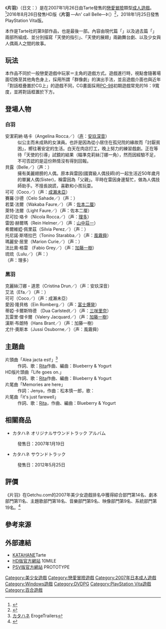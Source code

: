 {{Infobox animanga/Headerofja
|title= 片羽
|image= Katahane.jpg
|size= 280px
|caption= 
|japanese= カタハネ
|english= 
|kana= かたはね
|romaji= Katahane
|genre= 戀愛、百合
}}
{{Infobox animanga/Game
|標題=片羽<br>片羽 ―An' call Belle―（HD版/PSV版）
|類型=[[戀愛冒險|戀愛冒險]]
|使用平台=[[Windows_98SE|Windows 98SE]]/[[Windows_Me|Me]]/[[Windows_2000|2000]]/[[Windows_XP|XP]]<br>[[DVD播放機|DVD播放機]]<br>[[PlayStation_Vita|PlayStation Vita]]
|遊戲引擎=
|開發團隊=Tarte
|代理商=Tarte（PC）<br>電脳CLUB（[[DVDPG|DVDPG]]）<br>10MILE（HD版）<br>PROTOTYPE（PSV）
|製作人=
|監製=
|腳本=J-MENT
|程式=
|音樂=
|美術=笛
|遊戲人數=1
|發售日=2007年1月26日（PC）<br>2008年8月28日（DVDPG）<br>2016年8月26日（HD版）<br>2018年1月25日（PSV）
|對象年齡=18禁
|結局數=3
}}
{{Infobox animanga/Footerofja}}
《'''片羽'''》（日文：{{lang|ja|カタハネ}}）是在2007年1月26日由Tarte發售的[[戀愛冒險|戀愛冒險]]類型[[日本成人遊戲|成人遊戲]]。<ref>{{cite web|url=http://www.getchu.com/soft.phtml?id=220453|title=カタハネ|publisher=Getchu.com|accessdate=2014年8月21日|language=ja|archive-date=2015年1月6日|archive-url=https://web.archive.org/web/20150106102028/http://www.getchu.com/soft.phtml?id=220453|dead-url=no}}</ref>2016年8月26日發售HD版《'''片羽''' ―An' call Belle―》（{{lang|ja|カタハネ ―An' call Belle―}}）<ref>{{cite web|url=http://www.getchu.com/soft.phtml?id=902438|script-title=ja:カタハネ ―An’call Belle― 豪華限定版|publisher=Getchu.com|accessdate=2016年10月16日|language=ja|archive-date=2016年10月10日|archive-url=https://web.archive.org/web/20161010082541/http://www.getchu.com/soft.phtml?id=902438|dead-url=no}}</ref>，2018年1月25日發售PlayStation Vita版。

本作是Tarte社的第9部作品，也是最後一部。內容由現代篇「{{nihongo|白羽|シロハネ}}」以及過去篇「{{nihongo|黑羽|クロハネ}}」兩部所組成、並分別描寫「天使的指引」、「天使的展翅」兩齣舞台劇、以及少女與人偶兩人之間的故事。

== 玩法 ==
本作品不同於一般戀愛遊戲中玩家＝主角的遊戲方式。遊戲進行時，視點會隨著場面切換至其他角色身上，採用所謂「群像劇」的演出手法，並且遊戲介面也與近年「對話框疊置於CG上」的遊戲不同，CG畫面採用[[PC-98|PC-98]]初期遊戲常見的16：9寬度，並將對話框置於下方。

== 登場人物 ==
=== 白羽 ===
;安潔莉納·珞卡（Angelina Rocca／{{lang|ja|アンジェリナ・ロッカ}}）（[[声優|声]]：[[安玖深音|安玖深音]]）
:似公主而未成熟的女演員。也許是因為從小居住在孤兒院的緣故而「討厭貧困」，嚮往著安定的生活。白天在肉店打工，晚上努力的練習戲劇。正在等待「天使的引導」試鏡的結果（瞄準克莉絲汀娜一角），然而因經驗不足，不可否認的是這份熱情沒有得到回報。
;貝露（Belle／{{lang|ja|ベル}}）（声：{{lang|ja|[[五行なずな|五行なずな]]}}）
:擁有美麗翅膀的人偶。原本與雷因(國寶級人偶技師)的一起生活近50年歲月的單翼人偶(Sister)，稱雷因為「父親」。平時在雷因身邊幫忙，做為人偶技師助手。不擅長說謊，喜歡和小孩玩耍。
;可可（Coco／{{lang|ja|ココ}}）（声：[[成瀨未亞|成瀨未亞]]）
;賽羅·沙德（Celo Sahade／{{lang|ja|セロ・サーデ}}）（声：{{lang|ja|[[かわしまりの|かわしまりの]]}}）
;若葉·法爾（Wakaba Faure／{{lang|ja|ワカバ・フォーレ}}）（声：[[佐本二厘|佐本二厘]]）
;萊特·法爾（Light Faure／{{lang|ja|ライト・フォーレ}}）（声：佐本二厘）
;尼可拉·珞卡（Nicola Rocca／{{lang|ja|ニコラ・ロッカ}}）（声：[[理多|理多]]）
;雷因·赫爾瑪（Rein Helmer／{{lang|ja|レイン・ヘルマー}}）（声：[[山中荘一|山中荘一]]）
;希爾維婭·佩里茲（Silvia Perez／{{lang|ja|シルヴィア・ペレッツ}}）（声：{{lang|ja|[[緒田マリ|緒田マリ]]}}）
;托尼諾·斯塔拉巴（Tonino Starabba／{{lang|ja|トニーノ・スタラーバ}}）（声：[[風霧舜|風霧舜]]）
;瑪麗安·居里（Marion Curie／{{lang|ja|マリオン・キュリー}}）（声：{{lang|ja|[[牧泉美|まきいづみ]]}}）
;法比奧·格雷 （Fabio Grey／{{lang|ja|ファビオ・グレイ}}）（声：[[加藤一樹|加藤一樹]]）
;琉琉（Lulu／{{lang|ja|リュリュ}}）（声：{{lang|ja|かわしまりの}}）
;{{lang|ja|フローラ}}（声：理多）

=== 黑羽 ===
;克麗絲汀娜・道恩（Cristina Drun／{{lang|ja|クリスティナ・ドルン}}）（声：安玖深音）
;艾法（Efa／{{lang|ja|エファ}}）（声：{{lang|ja|[[五行なずな|五行なずな]]}}）
;可可（Coco／{{lang|ja|ココ}}）（声：成瀨未亞）
;愛因·隆貝格（Ein Romberg／{{lang|ja|アイン・ロンベルク}}）（声：[[富士爆発|富士爆発]]）
;蒂婭·卡爾斯特德 （Dua Carlstedt／{{lang|ja|デュア・カールステッド}}）（声：[[三咲里奈|三咲里奈]]）
;瓦雷里·傑卡爾（Valery Jacquard／{{lang|ja|ヴァレリー・ジャカール}}）（声：[[加藤一樹|加藤一樹]]）
;漢斯·布朗特（Hans Brant／{{lang|ja|ハンス・ブラント}}）（声：加藤一樹）
;尤什·奧斯本（Jussi Osuborne／{{lang|ja|ユッシ・オズボーン}}）（声：風霧舜）

== 主題曲 ==	
;片頭曲「Alea jacta est!」<ref>[http://erogetrailers.com/soft/4153 カタハネ] {{Wayback|url=http://erogetrailers.com/soft/4153 |date=20160416202817 }}ErogeTrailers{{ja}}</ref>	
:作詞、歌：[[Rita|Rita]]作曲、編曲：Blueberry & Yogurt
;HD版片頭曲「Life goes on.」
:作詞、歌：[[Rita|Rita]]作曲、編曲：Blueberry & Yogurt
;片尾曲「Memories are here」	
:作詞：Jenya，作曲：松本慎一郎，歌：{{lang|ja|観月あんみ}}	
;片尾曲「it's just farewell」
:作詞、歌：[[Rita|Rita]]，作曲、編曲：Blueberry & Yogurt

== 相關商品 ==
*カタハネ オリジナルサウンドトラック アルバム
:發售日：2007年1月19日
*カタハネ サウンドトラック 
:發售日：2012年5月25日

== 評價 ==
《片羽》在Getchu.com的2007年美少女遊戲排名中獲得綜合部門第14名、劇本部門第11名、主題歌部門第18名、音樂部門第9名、映像部門第9名、系統部門第19名。<ref>{{cite web|url=http://www.getchu.com/pc/2007_g_ranking/2007_g_ranking_all.html|script-title=ja:2007年美少女ゲームランキング 結果発表－総合部門－|publisher=Getchu.com|accessdate=2016年10月16日|language=ja|archive-date=2008年10月11日|archive-url=https://web.archive.org/web/20081011022930/http://www.getchu.com/pc/2007_g_ranking/2007_g_ranking_all.html|dead-url=no}}</ref>

== 參考來源 ==
{{reflist}}

== 外部連結 ==
*[https://web.archive.org/web/20070321022503/http://tarte.deal.co.jp/products/katahane/index.html KATAHANE]Tarte{{ja icon}}
*[http://www.katahane.com/ HD版官方網站] {{Wayback|url=http://www.katahane.com/ |date=20160415102130 }}10MILE{{ja icon}}
*[http://www.prot.co.jp/psv/katahane/index.html PSV版官方網站] {{Wayback|url=http://www.prot.co.jp/psv/katahane/index.html |date=20171224145147 }}PROTOTYPE{{ja icon}}

{{DEFAULTSORT:Katahane}}

[[Category:美少女遊戲|Category:美少女遊戲]]
[[Category:戀愛冒險遊戲|Category:戀愛冒險遊戲]]
[[Category:2007年日本成人遊戲|Category:2007年日本成人遊戲]]
[[Category:Windows遊戲|Category:Windows遊戲]]
[[Category:DVDPG|Category:DVDPG]]
[[Category:PlayStation_Vita遊戲|Category:PlayStation Vita遊戲]]
[[Category:百合遊戲|Category:百合遊戲]]